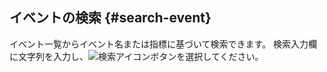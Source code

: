## イベントの検索 {#search-event}

イベント一覧からイベント名または指標に基づいて検索できます。 検索入力欄に文字列を入力し、![検索アイコン](/img/ico-search.svg)ボタンを選択してください。
